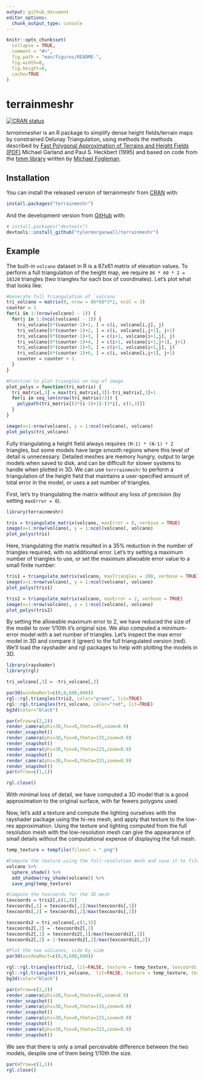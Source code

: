 ```yaml
---
output: github_document
editor_options: 
  chunk_output_type: console
---
```


<!-- README.md is generated from README.Rmd. Please edit that file -->

```r
knitr::opts_chunk$set(
  collapse = TRUE,
  comment = "#>",
  fig.path = "man/figures/README-",
  fig.width=8,
  fig.height=8,
  cache=TRUE
)
```

# terrainmeshr

<!-- badges: start -->
[![CRAN status](https://www.r-pkg.org/badges/version/terrainmeshr)](https://CRAN.R-project.org/package=terrainmeshr)
<!-- badges: end -->

*terrainmesher* is an R package to simplify dense height fields/terrain maps by constrained Delunay Triangulation, using methods the methods described by [Fast Polygonal Approximation of Terrains and Height Fields (PDF)](https://www.mgarland.org/files/papers/scape.pdf) Michael Garland and Paul S. Heckbert (1995) and based on code from the [hmm library](https://www.github.com/fogleman/hmm) written by [Michael Fogleman](https://www.michaelfogleman.com/projects/hmm/).

## Installation

You can install the released version of terrainmeshr from [CRAN](https://CRAN.R-project.org) with:

``` r
install.packages("terrainmeshr")
```

And the development version from [GitHub](https://github.com/) with:

``` r
# install.packages("devtools")
devtools::install_github("tylermorganwall/terrainmeshr")
```

## Example

The built-in `volcano` dataset in R is a 87x61 matrix of elevation values. To perform a full triangulation of the height map, we require `86 * 60 * 2 = 10320` triangles (two triangles for each box of coordinates). Let's plot what that looks like:

```r

#Generate full triangulation of `volcano`
tri_volcano = matrix(0, nrow = 86*60*3*2, ncol = 3)
counter = 1
for(i in 1:(nrow(volcano) - 1)) {
  for(j in 1:(ncol(volcano) - 1)) {
    tri_volcano[6*(counter-1)+1, ] = c(i, volcano[i,j], j)
    tri_volcano[6*(counter-1)+2, ] = c(i, volcano[i,j+1], j+1)
    tri_volcano[6*(counter-1)+3, ] = c(i+1, volcano[i+1,j], j)
    tri_volcano[6*(counter-1)+4, ] = c(i+1, volcano[i+1,j+1], j+1)
    tri_volcano[6*(counter-1)+5, ] = c(i+1, volcano[i+1,j], j)
    tri_volcano[6*(counter-1)+6, ] = c(i, volcano[i,j+1], j+1)
    counter = counter + 1
  }
}

#Function to plot triangles on top of image
plot_polys = function(tri_matrix) {
  tri_matrix[,3] = max(tri_matrix[,3])-tri_matrix[,3]+1
  for(i in seq_len(nrow(tri_matrix)/3)) {
    polypath(tri_matrix[(3*(i-1)+1):(3*i), c(1,3)])
  }
}

image(x=1:nrow(volcano), y = 1:ncol(volcano), volcano)
plot_polys(tri_volcano)

```

Fully triangulating a height field always requires `(M-1) * (N-1) * 2` triangles, but some models have large smooth regions where this level of detail is unnecessary. Detailed meshes are memory hungry, output to large models when saved to disk, and can be difficult for slower systems to handle when plotted in 3D. We can use `terrrainmeshr` to perform a triangulation of the height field that maintains a user-specified amount of total error in the model, or uses a set number of triangles.

First, let's try triangulating the matrix without any loss of precision (by setting `maxError = 0`).

```r

library(terrainmeshr)

tris = triangulate_matrix(volcano, maxError = 0, verbose = TRUE)
image(x=1:nrow(volcano), y = 1:ncol(volcano), volcano)
plot_polys(tris)


```

Here, triangulating the matrix resulted in a 35% reduction in the number of triangles required, with no additional error. Let's try setting a maximum number of triangles to use, or set the maximum allwoable error value to a small finite number:

```r

tris1 = triangulate_matrix(volcano, maxTriangles = 200, verbose = TRUE)
image(x=1:nrow(volcano), y = 1:ncol(volcano), volcano)
plot_polys(tris1)

tris2 = triangulate_matrix(volcano, maxError = 2, verbose = TRUE)
image(x=1:nrow(volcano), y = 1:ncol(volcano), volcano)
plot_polys(tris2)

```

By setting the allowable maximum error to 2, we have reduced the size of the model to over 1/10th it's original size. We also computed a minimum-error model with a set number of triangles. Let's inspect the max error model in 3D and compare it (green) to the full triangulated version (red). We'll load the rayshader and rgl packages to help with plotting the models in 3D.

```r

library(rayshader)
library(rgl)

tri_volcano[,3] = -tri_volcano[,3] 

par3d(windowRect=c(0,0,600,600))
rgl::rgl.triangles(tris2, color="green", lit=TRUE)
rgl::rgl.triangles(tri_volcano, color="red", lit=TRUE)
bg3d(color="black")

par(mfrow=c(2,2))
render_camera(phi=30,fov=0,theta=45,zoom=0.9)
render_snapshot()
render_camera(phi=30,fov=0,theta=135,zoom=0.9)
render_snapshot()
render_camera(phi=30,fov=0,theta=225,zoom=0.9)
render_snapshot()
render_camera(phi=30,fov=0,theta=315,zoom=0.9)
render_snapshot()
par(mfrow=c(1,1))

rgl.close()
```

With minimal loss of detail, we have computed a 3D model that is a good approximation to the original surface, with far fewers polygons used.

Now, let's add a texture and compute the lighting ourselves with the rayshader package using the hi-res mesh, and apply that texture to the low-res approximation. Using the texture and lighting computed from the full resolution mesh with the low-resolution mesh can give the appearance of small details without the computational expense of displaying the full mesh.

```r

temp_texture = tempfile(fileext = ".png")

#Compute the texture using the full-resolution mesh and save it to file
volcano %>%
  sphere_shade() %>%
  add_shadow(ray_shade(volcano)) %>% 
  save_png(temp_texture)

#Compute the texcoords for the 3D mesh
texcoords = tris2[,c(1,3)]
texcoords[,1] = texcoords[,1]/max(texcoords[,1])
texcoords[,2] = texcoords[,2]/max(texcoords[,2])

texcoords2 = tri_volcano[,c(1,3)]
texcoords2[,2] = -texcoords2[,2]
texcoords2[,1] = texcoords2[,1]/max(texcoords2[,1])
texcoords2[,2] = 1-texcoords2[,2]/max(texcoords2[,2])

#Plot the two volcanos, side by side
par3d(windowRect=c(0,0,600,600))

rgl::rgl.triangles(tris2, lit=FALSE, texture = temp_texture, texcoords = texcoords)
rgl::rgl.triangles(tri_volcano,  lit=FALSE, texture = temp_texture, texcoords = texcoords2)
bg3d(color="black")

par(mfrow=c(2,2))
render_camera(phi=30,fov=0,theta=45,zoom=0.9)
render_snapshot()
render_camera(phi=30,fov=0,theta=135,zoom=0.9)
render_snapshot()
render_camera(phi=30,fov=0,theta=225,zoom=0.9)
render_snapshot()
render_camera(phi=30,fov=0,theta=315,zoom=0.9)
render_snapshot()

```

We see that there is only a small perceivable difference between the two models, despite one of them being 1/10th the size.

```r

par(mfrow=c(1,1))
rgl.close()

```
